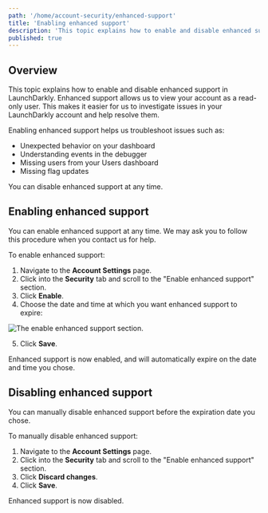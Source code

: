 ```yaml
---
path: '/home/account-security/enhanced-support'
title: 'Enabling enhanced support'
description: 'This topic explains how to enable and disable enhanced support in LaunchDarkly. Enhanced support allows the LaunchDarkly Support team to view your account as a read-only user.'
published: true
---
```


## Overview

This topic explains how to enable and disable enhanced support in LaunchDarkly. Enhanced support allows us to view your account as a read-only user. This makes it easier for us to investigate issues in your LaunchDarkly account and help resolve them.

Enabling enhanced support helps us troubleshoot issues such as:

- Unexpected behavior on your dashboard
- Understanding events in the debugger
- Missing users from your Users dashboard
- Missing flag updates

You can disable enhanced support at any time.

## Enabling enhanced support

You can enable enhanced support at any time. We may ask you to follow this procedure when you contact us for help.

To enable enhanced support:

1. Navigate to the **Account Settings** page.
2. Click into the **Security** tab and scroll to the "Enable enhanced support" section.
3. Click **Enable**.
4. Choose the date and time at which you want enhanced support to expire:

![The enable enhanced support section.](settings-security-enable-enhanced-support.png)

5. Click **Save**.

Enhanced support is now enabled, and will automatically expire on the date and time you chose.

## Disabling enhanced support

You can manually disable enhanced support before the expiration date you chose.

To manually disable enhanced support:

1. Navigate to the **Account Settings** page.
2. Click into the **Security** tab and scroll to the "Enable enhanced support" section.
3. Click **Discard changes**.
4. Click **Save**.

Enhanced support is now disabled.
